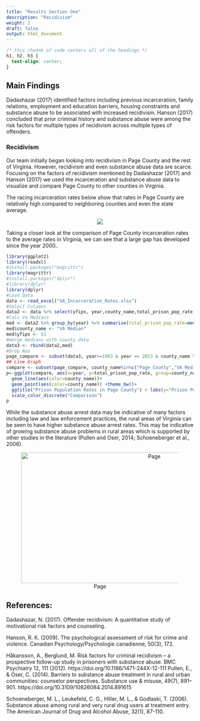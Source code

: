 ```yaml
---
title: "Results Section One"
description: "Recidivism"
weight: 2
draft: false
output: html_document
---
```


```css
/* this chunnk of code centers all of the headings */
h1, h2, h3 {
  text-align: center;
}
```

## Main Findings 

Dadashazar (2017) identified factors including previous incarceration, family relations, employment and education barriers, housing constraints and substance abuse to be associated with increased recidivism. 
Hanson (2017) concluded that prior criminal history and substance abuse were among the risk factors for multiple types of recidivism across multiple types of offenders.

### Recidivism
Our team initially began looking into recidivism in Page County and the rest of Virginia. However, recidivism and even substance abuse data are scarce. Focusing on the factors of recidivism mentioned by Dadashazar (2017) and Hanson (2017) we used the incarceration and substance abuse data to visualize and compare Page County to other counties in Virginia. 

The racing incarceration rates below show that rates in Page County are relatively high compared to neighboring counties and even the state average. 

<center>

![](/images/race3.gif)
</center>

Taking a closer look at the comparison of Page County incarceration rates to the average rates in Virginia, we can see that a large gap has developed since the year 2000..

```r
library(ggplot2)
library(readxl)
#install.packages("magrittr")
library(magrittr)
#install.packages("dplyr")
#library(dplyr)
library(dplyr)
#Load Data
data <- read_excel("VA_Incarceration_Rates.xlsx")
#Select Columns
data2 <- data %>% select(yfips, year,county_name,total_prison_pop_rate)
#Calc Va Medians
med <- data2 %>% group_by(year) %>% summarise(total_prison_pop_rate=median(total_prison_pop_rate, na.rm = TRUE))
med$county_name <- "VA Median"
med$yfips <- 51
#merge medians with county data
data3 <- rbind(data2,med)
#Drop Nas
page_compare <- subset(data3, year>=1983 & year <= 2013 & county_name %in% c("Greene County", "Rappahanock County", "Warren County", "VA Median", "Page County", "Rockingham County", "Madison County", "Shenandoah County"))
## Line Graph
compare <- subset(page_compare, county_name%in%c("Page County","VA Median"))
p<-ggplot(compare, aes(x=year, y=total_prison_pop_rate, group=county_name)) +
  geom_line(aes(color=county_name))+
  geom_point(aes(color=county_name)) +theme_bw()+
  ggtitle("Prison Population Rates in Page County") + labs(y="Prison Population Rate")+
  scale_color_discrete("Comparison")
p
```



While the substance abuse arrest data may be indicative of many factors including law and law enforcement practices, the rural areas of Virginia can be seen to have higher substance abuse arrest rates. This may be indicative of growing substance abuse problems in rural areas which is supported by other studies in the literature (Pullen and Oser, 2014; Schoeneberger et al., 2006).
</center>
<center>
![Page](/images/substance_arrests.png){width=700px height=350px}
</center>


## References:
Dadashazar, N. (2017). Offender recidivism: A quantitative study of motivational risk factors and counseling.

Hanson, R. K. (2009). The psychological assessment of risk for crime and violence. Canadian Psychology/Psychologie canadienne, 50(3), 172.

Håkansson, A., Berglund, M. Risk factors for criminal recidivism – a prospective follow-up study in prisoners with substance abuse. BMC Psychiatry 12, 111 (2012). https://doi.org/10.1186/1471-244X-12-111
Pullen, E., & Oser, C. (2014). Barriers to substance abuse treatment in rural and urban communities: counselor perspectives. Substance use & misuse, 49(7), 891–901. https://doi.org/10.3109/10826084.2014.891615

Schoeneberger, M. L., Leukefeld, C. G., Hiller, M. L., & Godlaski, T. (2006). Substance abuse among rural and very rural drug users at treatment entry. The American Journal of Drug and Alcohol Abuse, 32(1), 87-110.

